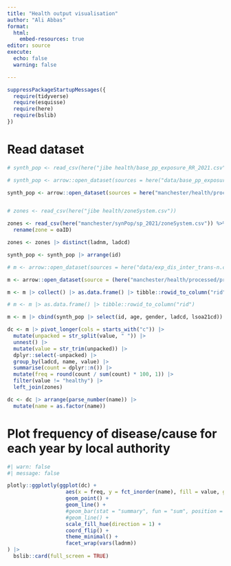```yaml
---
title: "Health output visualisation"
author: "Ali Abbas"
format: 
  html:
    embed-resources: true
editor: source
execute:
  echo: false
  warning: false

---
```


```r

suppressPackageStartupMessages({
  require(tidyverse)
  require(esquisse)
  require(here)
  require(bslib)
})

```

# Read dataset
```r

# synth_pop <- read_csv(here("jibe health/base_pp_exposure_RR_2021.csv"))

# synth_pop <- arrow::open_dataset(sources = here("data/base_pp_exposure_RR_2021.parquet")) |> collect()

synth_pop <- arrow::open_dataset(sources = here("manchester/health/processed/preliminary_results/base_pp_exposure_RR_2021.parquet")) |> collect()


# zones <- read_csv(here("jibe health/zoneSystem.csv"))

zones <- read_csv(here("manchester/synPop/sp_2021/zoneSystem.csv")) %>%
  rename(zone = oaID)

zones <- zones |> distinct(ladnm, ladcd)

synth_pop <- synth_pop |> arrange(id)

# m <- arrow::open_dataset(sources = here("data/exp_dis_inter_trans-n.c-10-n.i-2827285-n.d-19.parquet"))

m <- arrow::open_dataset(source = (here("manchester/health/processed/preliminary_results/exp_dis_inter_trans-n.c-10-n.i-2827285-n.d-19.parquet")))

m <- m |> collect() |> as.data.frame() |> tibble::rowid_to_column("rid")

# m <- m |> as.data.frame() |> tibble::rowid_to_column("rid")

m <- m |> cbind(synth_pop |> select(id, age, gender, ladcd, lsoa21cd))

dc <- m |> pivot_longer(cols = starts_with("c")) |> 
  mutate(unpacked = str_split(value, " ")) |> 
  unnest() |> 
  mutate(value = str_trim(unpacked)) |> 
  dplyr::select(-unpacked) |> 
  group_by(ladcd, name, value) |> 
  summarise(count = dplyr::n()) |> 
  mutate(freq = round(count / sum(count) * 100, 1)) |> 
  filter(value != "healthy") |> 
  left_join(zones)

dc <- dc |> arrange(parse_number(name)) |> 
  mutate(name = as.factor(name))

```

# Plot frequency of disease/cause for each year by local authority
```r
#| warn: false
#| message: false

plotly::ggplotly(ggplot(dc) +
                   aes(x = freq, y = fct_inorder(name), fill = value, group = value, colour = value) +
                   geom_point() + 
                   geom_line() +
                   #geom_bar(stat = "summary", fun = "sum", position = "dodge2") + 
                   #geom_line() +
                   scale_fill_hue(direction = 1) +
                   coord_flip() +
                   theme_minimal() +
                   facet_wrap(vars(ladnm))
) |> 
  bslib::card(full_screen = TRUE)
```